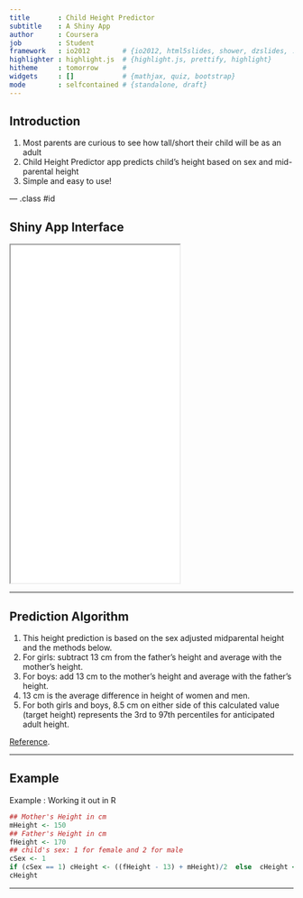 ```yaml
---
title       : Child Height Predictor
subtitle    : A Shiny App 
author      : Coursera
job         : Student
framework   : io2012        # {io2012, html5slides, shower, dzslides, ...}
highlighter : highlight.js  # {highlight.js, prettify, highlight}
hitheme     : tomorrow      # 
widgets     : []            # {mathjax, quiz, bootstrap}
mode        : selfcontained # {standalone, draft}
---
```


## Introduction

1. Most parents are curious to see how tall/short their child will be as an adult
2. Child Height Predictor app predicts child's height based on sex and mid-parental height
3. Simple and easy to use!

--- .class #id 

## Shiny App Interface

<iframe src = 'assets/img/screenshot.png' height='600px'></iframe>

--- 

## Prediction Algorithm

1. This height prediction is based on the sex adjusted midparental height and the methods below.
2. For girls: subtract 13 cm from the father's height and average with the mother's height.
3. For boys: add 13 cm to the mother's height and average with the father's height.
4. 13 cm is the average difference in height of women and men.
5. For both girls and boys, 8.5 cm on either side of this calculated value (target height) represents the 3rd to 97th percentiles for anticipated adult height.

[Reference](http://medcalc3000.com/HeightPotential.htm).

--- 

## Example

Example : Working it out in R

```r
## Mother's Height in cm
mHeight <- 150
## Father's Height in cm
fHeight <- 170
## child's sex: 1 for female and 2 for male
cSex <- 1
if (cSex == 1) cHeight <- ((fHeight - 13) + mHeight)/2  else  cHeight <- ((mHeight + 13) + fHeight)/2 
cHeight
```

---
